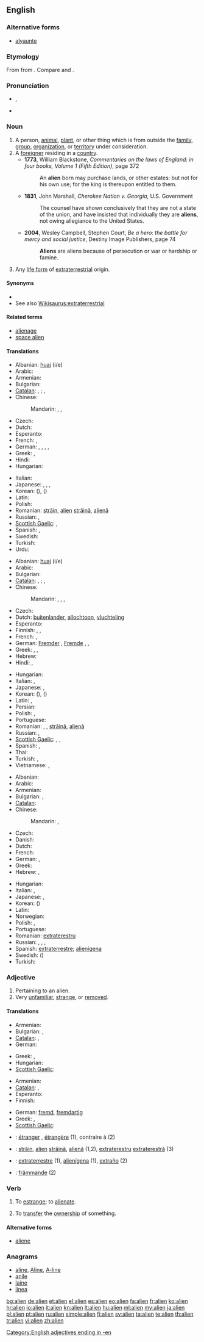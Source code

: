 ==English==
{{wikipedia|dab=Alien}}

===Alternative forms===
* [[alyaunte]] {{qualifier|15th-16th centuries}}

===Etymology===
From {{etyl|la}} {{term|alienus|aliēnus|belonging to someone else, ''later'' exotic, foreign|lang=la}} from {{term|alius||other|lang=la}}. Compare {{etyl|grc|-}} {{term|αλλος|tr=allos||another, different|lang=grc}} and {{etyl|ang|-}} {{term|elles||else|lang=ang}}.

===Pronunciation===
* {{IPA|/ˈeɪ.li.ən/}}, {{SAMPA|/"eI.lI.@n/}}
* {{audio|En-us-alien.ogg|Audio (US)}}

===Noun===
{{en-noun}}

# A person, [[animal]], [[plant]], or other thing which is from outside the [[family]], [[group]], [[organization]], or [[territory]] under consideration.
# A [[foreigner]] residing in a [[country]].
#* '''1773''', William Blackstone, ''Commentaries on the laws of England: in four books, Volume 1 (Fifth Edition)'', page 372
#*: An '''alien''' born may purchase lands, or other estates: but not for his own use; for the king is thereupon entitled to them.
#* '''1831''', John Marshall, ''Cherokee Nation v. Georgia'', U.S. Government
#*: The counsel have shown conclusively that they are not a state of the union, and have insisted that individually they are '''aliens''', not owing allegiance to the United States.
#* '''2004''', Wesley Campbell, Stephen Court, ''Be a hero: the battle for mercy and social justice'', Destiny Image Publishers, page 74
#*: '''Aliens''' are aliens because of persecution or war or hardship or famine.
# Any [[life form]] of [[extraterrestrial]] origin.

====Synonyms====
* {{l|en|fremd}}
* See also [[Wikisaurus:extraterrestrial]]

====Related terms====
* [[alienage]]
* [[space alien]]

====Translations====
{{trans-top|person, etc. from outside}}
* Albanian: [[huaj]] (i/e)
* Arabic: {{t-|ar|غريب|m|tr=ghariib}}
* Armenian: {{t+|hy|օտար|tr=òtar}}
* Bulgarian: {{t+|bg|чужденец}}
* [[Catalan]]: {{t+|ca|estrany|m}}, {{t-|ca|estranya|f}}; {{t-|ca|foraster|m}}, {{t-|ca|forastera|f}}
* Chinese:
*: Mandarin: {{t|cmn|異客|sc=Hani}},  {{t|cmn|异客|tr=yìkè|sc=Hani}},  {{t-|cmn|陌生人|tr=mòshēngrén|sc=Hani}}
* Czech: {{t-|cs|cizinec|m}}
* Dutch: {{t+|nl|vreemdeling}}
* Esperanto: {{t|eo|alilandano|xs=Esperanto}}
* French: {{t+|fr|étranger|m}}, {{t+|fr|étrangère|f}}
* German: {{t|de|Fremdling|m}}, {{t+|de|Fremder|m}}, {{t|de|Fremde|f}},  {{t+|de|Ausländer|m}},  {{t+|de|Ausländerin|f}}
* Greek: {{t+|el|ξένος|m|tr=ksénos}}, {{t+|el|ξένη|f|tr=kséni}}
* Hindi: {{t-|hi|अजनबी|m|tr=ajnabī|xs=Hindi}}
* Hungarian: {{t+|hu|idegen}}
{{trans-mid}}
* Italian: {{t-|it|straniero|m}}
* Japanese: {{t+|ja|外国人|tr=がいこくじん, gaikokujin}}, {{t+|ja|外人|tr=がいじん, gaijin}} {{qualifier|colloquial}},  {{t-|ja|異国人|tr=いこくじん, ikokujin}},  {{t-|ja|異邦人|tr=いほうじん, ihōjin}}
* Korean: {{t+|ko|외국인|tr=waegug-in|sc=Hang}} ({{t+|ko|外国人|sc=Hani}}),  {{t|ko|이국인|tr=igug-in|sc=Hang}} ({{t-|ko|異国人|sc=Hani}})
* Latin: {{t|la|alienus}}
* Polish: {{t+|pl|obcy|m}}
* Romanian: [[străin]], [[alien]] {{m}} [[străină]], [[alienă]] {{f}}
* Russian: {{t+|ru|чужак|m|tr=čužák}}, {{t+|ru|пришелец|m|tr=prišélec}}
* [[Scottish Gaelic]]: {{t-|gd|coigreach|m|xs=Scottish Gaelic}},  {{t-|gd|coimheach|m|xs=Scottish Gaelic}}
* Spanish: {{t-|es|desconocido|m}}, {{t-|es|desconocida|f}}
* Swedish: {{t+|sv|främling}}
* Turkish: {{t+|tr|yabancı}}
* Urdu: {{t-|ur|اجنبی|m|tr=ajnabī|xs=Urdu}}
{{trans-bottom}}

{{trans-top|foreigner}}
* Albanian: [[huaj]] (i/e)
* Arabic: {{t|ar|أجنبي|m|tr='ajnabiy}}
* Bulgarian: {{t+|bg|чужденец}}
* [[Catalan]]: {{t-|ca|foraster|m}}, {{t-|ca|forastera|f}}; {{t+|ca|estrany|m}}, {{t-|ca|estranya|f}}
* Chinese:
*: Mandarin: {{t-|cmn|外國人|sc=Hani}}, {{t-|cmn|外国人|tr=wàiguórén|sc=Hani}}, {{t-|cmn|外人|tr=wàirén|sc=Hani}}, {{t-|cmn|老外|tr=lǎowài|sc=Hani}} {{qualifier|colloquial}}
* Czech: {{t-|cs|cizinec|m}}
* Dutch: [[buitenlander]], [[allochtoon]], [[vluchteling]]
* Esperanto: {{t|eo|alilandano|xs=Esperanto}}
* Finnish: {{t+|fi|muukalainen}}, {{t+|fi|ulkomaalainen}}, {{t-|fi|vierasmaalainen}}
* French: {{t+|fr|étranger|m}}, {{t+|fr|étrangère|f}}
* German: [[Fremder]] {{m}}, [[Fremde]] {{f}},  {{t+|de|Ausländer|m}},  {{t+|de|Ausländerin|f}}
* Greek: {{t+|el|ξένος|m|tr=ksénos}}, {{t+|el|ξένη|f|tr=kséni}}, {{t+|el|αλλοδαπός|m|tr=allodapós}}
* Hebrew: {{t+|he|זר|alt=זָר}}
* Hindi: {{t|hi|विदेशी|tr=videshii|xs=Hindi}},  {{t|hi|अन्यदेशीय|tr=anyadeshiiya|xs=Hindi}}
{{trans-mid}}
* Hungarian: {{t+|hu|idegen}}
* Italian: {{t-|it|straniero|m}}, {{t+|it|forestiero|m}}
* Japanese: {{t+|ja|外国人|tr=がいこくじん, gaikokujin}}, {{t+|ja|外人|tr=がいじん, gaijin}} {{qualifier|colloquial}}
* Korean: {{t+|ko|외국인|tr=waegug-in|sc=Hang}} ({{t+|ko|外国人|sc=Hani}}),  {{t|ko|이국인|tr=igug-in|sc=Hang}} ({{t-|ko|異国人|sc=Hani}})
* Latin: {{t|la|adeuna|m|f|n}}, {{t|la|hopes}}
* Persian: {{t+|fa|خارجی|tr=khâreji|xs=Persian}}
* Polish: {{t+|pl|cudzoziemiec|m}}, {{t+|pl|obcokrajowiec|m}}
* Portuguese: {{t+|pt|estrangeiro|m}}
* Romanian: {{t+|ro|străin|m}}, {{t-|ro|alien|m}}, [[străină]], [[alienă]] {{f}}
* Russian: {{t+|ru|иностранец|m|tr=inostránec}},  {{t+|ru|чужеземец|m|tr=čužezémec}}
* [[Scottish Gaelic]]: {{t-|gd|coigreach|m|xs=Scottish Gaelic}},  {{t-|gd|coimheach|m|xs=Scottish Gaelic}},  {{t-|gd|Gall|m|xs=Scottish Gaelic}}
* Spanish: {{t+|es|extranjero|m}}, {{t-|es|extranjera|f}}
* Thai: {{t+|th|ฝรั่ง|tr=farang}}
* Turkish: {{t+|tr|yabancı}},  {{t|tr|ecnebi}}
* Vietnamese: {{t|vi|người nước ngoài|xs=Vietnamese}},  {{t|vi|người ngoại quốc|xs=Vietnamese}}
{{trans-bottom}}

{{trans-top|life form of non-Earth origin}}
* Albanian: {{t-|sq|jashtëtokësor|xs=Albanian}}
* Arabic: {{t-|ar|غريب|m|tr=ghariib}}
* Armenian: {{t|hy|այլմոլորակային|tr=aylmolorakayin}}
* Bulgarian: {{t|bg|извънземен}},  {{t|bg|извънземен}}
* [[Catalan]]: {{t-|ca|extraterrestre|m|f}}
* Chinese:
*: Mandarin: {{t|cmn|外星人|tr=wàixīngrén|sc=Hani}},  {{t-|cmn|宇宙人|tr=yǔzhòurén|sc=Hani}}
* Czech: {{t+|cs|mimozemšťan|m}}
* Danish: {{t|da|rumvæsen}}
* Dutch: {{t-|nl|buitenaards}}
* French: {{t+|fr|extraterrestre}}
* German: {{t|de|Außerirdischer|m}},  {{t-|de|Außerirdische|f}}
* Greek: {{t+|el|εξωγήινος|m|tr=eksogí'inos}}
* Hebrew: {{t|he|חייזר|m}},  {{t|he|חוצן|m}}
{{trans-mid}}
* Hungarian: {{t+|hu|földönkívüli}}
* Italian: {{t-|it|extraterrestre}}, {{t+|it|alieno}}
* Japanese: {{t-|ja|宇宙人|tr=うちゅうじん, uchūjin}},  {{t-|ja|異星人|tr=いせいじん, iseijin}}
* Korean: {{t|ko|우주인|tr=uju'in|sc=Hang}} ({{t|ko| 宇宙人}})
* Latin: {{t|la|alienus}}
* Norwegian: {{t|no|romvesen}}
* Polish: {{t|pl|istota pozaziemska|f}}, {{t|pl|kosmita|m}}
* Portuguese: {{t-|pt|alienígena|m}}
* Romanian: [[extraterestru]]
* Russian: {{t|ru|инопланетянин|m|tr=inoplanetjánin}}, {{t|ru|инопланетянка|f|tr=inoplanetjánka}},  {{t|ru|инопланетяне|p|tr=inoplanetjáne}}, {{t|ru|пришелец|m|tr=prišélec}}
* Spanish: [[extraterrestre]]; [[alienígena]]
* Swedish: {{t|sv|utomjording}} ({{t|sv|utomjordling}})
* Turkish: {{t+|tr|uzaylı}}
{{trans-bottom}}

===Adjective===
{{en-adj}}

# Pertaining to an alien.
# Very [[unfamiliar]], [[strange]], or [[removed]].

====Translations====
{{trans-top|Pertaining to an alien}}
* Armenian: {{t+|hy|օտար|tr=òtar}}
* Bulgarian: {{t|bg|чужд}},  {{t|bg|чуждестранен}}
* [[Catalan]]: {{t+|ca|aliè}}, {{qualifier|Valencian}} {{t+|ca|alié}}
* German: {{t+|de|außerirdisch}}
{{trans-mid}}
* Greek: {{t+|el|ξένος|m|tr=ksénos}}, {{t+|el|ξένη|f|tr=kséni}}
* Hungarian: {{t+|hu|idegen}}
* [[Scottish Gaelic]]: {{t-|gd|coimheach|xs=Scottish Gaelic}}
{{trans-bottom}}

{{trans-top|Being unfamiliar with}}
* Armenian: {{t+|hy|օտար|tr=òtar}}
* [[Catalan]]: {{t+|ca|estrany|m}}, {{t-|ca|estranya|f}}
* Esperanto: {{t+|eo|fremda|xs=Esperanto}}
* Finnish: {{t+|fi|vieras}}
{{trans-mid}}
* German: [[fremd]], [[fremdartig]]
* Greek: {{t+|el|ξένος|m|tr=ksénos}}, {{t+|el|ξένη|f|tr=kséni}}
* [[Scottish Gaelic]]: {{t-|gd|coimheach|xs=Scottish Gaelic}}
{{trans-bottom}}

{{checktrans-top}}
<!--added {{ttbc}}s here.-->
* {{ttbc|fr}}: [[étranger]] {{m}}, [[étrangère]] {{f}} (1), contraire à (2)
* {{ttbc|ro}}: [[străin]], [[alien]] {{m}} [[străină]], [[alienă]] {{f}} (1,2), [[extraterestru]] {{m}} [[extraterestră]] (3)
* {{ttbc|es}}: [[extraterrestre]] (1), [[alienígena]] (1), [[extraño]] {{m}} (2)
* {{ttbc|sv}}: [[främmande]] (2)
{{trans-bottom}}

===Verb===
{{en-verb}}

# {{transitive}} To [[estrange]]; to [[alienate]].
# {{legal}} To [[transfer]] the [[ownership]] of something.

====Alternative forms====
* [[aliene]]

===Anagrams===
* [[aline#English|aline]], [[Aline#English|Aline]], [[A-line#English|A-line]]
* [[anile#English|anile]]
* [[laine#English|laine]]
* [[linea#English|linea]]

[[Category:English adjectives ending in -en]]

[[bg:alien]]
[[de:alien]]
[[et:alien]]
[[el:alien]]
[[es:alien]]
[[eo:alien]]
[[fa:alien]]
[[fr:alien]]
[[ko:alien]]
[[hr:alien]]
[[io:alien]]
[[it:alien]]
[[kn:alien]]
[[lt:alien]]
[[hu:alien]]
[[ml:alien]]
[[my:alien]]
[[ja:alien]]
[[pl:alien]]
[[pt:alien]]
[[ru:alien]]
[[simple:alien]]
[[fi:alien]]
[[sv:alien]]
[[ta:alien]]
[[te:alien]]
[[th:alien]]
[[tr:alien]]
[[vi:alien]]
[[zh:alien]]